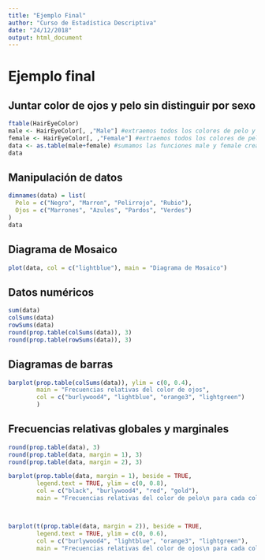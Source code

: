 ```yaml
---
title: "Ejemplo Final"
author: "Curso de Estadística Descriptiva"
date: "24/12/2018"
output: html_document
---
```


# Ejemplo final

## Juntar color de ojos y pelo sin distinguir por sexo

```r

ftable(HairEyeColor)
male <- HairEyeColor[, ,"Male"] #extraemos todos los colores de pelo y de ojos para los hombres
female <- HairEyeColor[, ,"Female"] #extraemos todos los colores de pelo y de ojos para las mujeres
data <- as.table(male+female) #sumamos las funciones male y female creadas arriba
data
```

## Manipulación de datos

```r
dimnames(data) = list(
  Pelo = c("Negro", "Marron", "Pelirrojo", "Rubio"),
  Ojos = c("Marrones", "Azules", "Pardos", "Verdes")
)
data
```

## Diagrama de Mosaico

```r
plot(data, col = c("lightblue"), main = "Diagrama de Mosaico")
```

## Datos numéricos
```r
sum(data)
colSums(data)
rowSums(data)
round(prop.table(colSums(data)), 3)
round(prop.table(rowSums(data)), 3)
```

## Diagramas de barras

```r
barplot(prop.table(colSums(data)), ylim = c(0, 0.4),
        main = "Frecuencias relativas del color de ojos",
        col = c("burlywood4", "lightblue", "orange3", "lightgreen")
        )
```

## Frecuencias relativas globales y marginales

```r
round(prop.table(data), 3)
round(prop.table(data, margin = 1), 3)
round(prop.table(data, margin = 2), 3)

barplot(prop.table(data, margin = 1), beside = TRUE,
        legend.text = TRUE, ylim = c(0, 0.8),
        col = c("black", "burlywood4", "red", "gold"), 
        main = "Frecuencias relativas del color de pelo\n para cada color de ojo.")



barplot(t(prop.table(data, margin = 2)), beside = TRUE,
        legend.text = TRUE, ylim = c(0, 0.6),
        col = c("burlywood4", "lightblue", "orange3", "lightgreen"), 
        main = "Frecuencias relativas del color de ojos\n para cada color de pelo")
```

